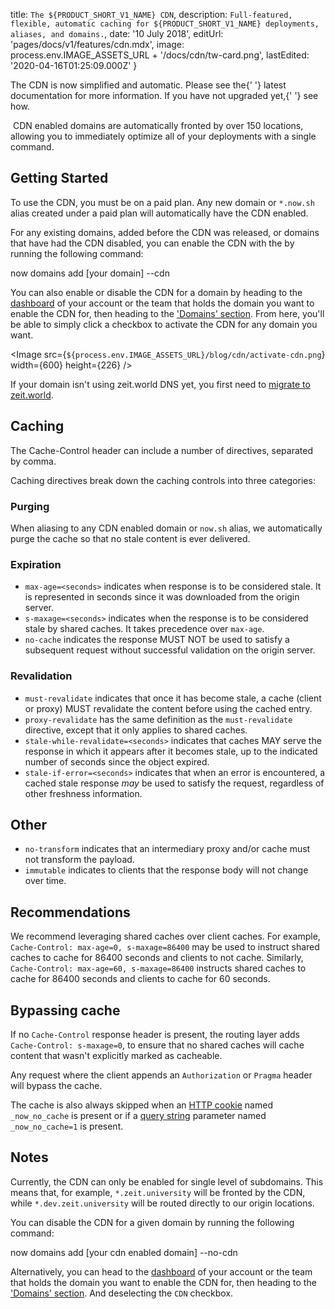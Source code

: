 
  title: `The ${PRODUCT_SHORT_V1_NAME} CDN`,
  description: `Full-featured, flexible, automatic caching for ${PRODUCT_SHORT_V1_NAME} deployments, aliases, and domains.`,
  date: '10 July 2018',
  editUrl: 'pages/docs/v1/features/cdn.mdx',
  image: process.env.IMAGE_ASSETS_URL + '/docs/cdn/tw-card.png',
  lastEdited: '2020-04-16T01:25:09.000Z'
}

<Note>
  The <ProductShortV1Name /> CDN is now simplified and automatic. Please see the{' '}
  <Link href="/docs/v2/edge-network/caching/">latest documentation</Link> for
  more information. If you have not upgraded yet,{' '}
  <Link href="/guides/migrate-to-zeit-now/">see how</Link>.
</Note>

​<ProductShortV1Name /> CDN enabled domains are automatically fronted by over 150 locations, allowing you to immediately optimize all of your <ProductShortV1Name /> deployments with a single command.

## Getting Started

To use the CDN, you must be on a paid plan. Any new domain or `*.now.sh` alias created under a paid plan will automatically have the CDN enabled.

For any existing domains, added before the CDN was released, or domains that have had the CDN disabled, you can enable the CDN with the <CliV1Name /> by running the following command:

<TerminalInput>now domains add [your domain] --cdn</TerminalInput>

You can also enable or disable the CDN for a domain by heading to the [dashboard](/dashboard) of your account or the team that holds the domain you want to enable the CDN for, then heading to the ['Domains' section](/dashboard/domains). From here, you'll be able to simply click a checkbox to activate the CDN for any domain you want.

<Image
  src={`${process.env.IMAGE_ASSETS_URL}/blog/cdn/activate-cdn.png`}
  width={600}
  height={226}
/>

If your domain isn't using zeit.world DNS yet, you first need to [migrate to zeit.world](/world#get-started).

## Caching

The Cache-Control header can include a number of directives, separated by comma.

Caching directives break down the caching controls into three categories:

### Purging

When aliasing to any <ProductShortV1Name /> CDN enabled domain or `now.sh` alias, we automatically purge the cache so that no stale content is ever delivered.

### Expiration

- `max-age=<seconds>` indicates when response is to be considered stale. It is represented in seconds since it was downloaded from the origin server.
- `s-maxage=<seconds>` indicates when the response is to be considered stale by shared caches. It takes precedence over `max-age`.
- `no-cache` indicates the response MUST NOT be used to satisfy a subsequent request without successful validation on the origin server.

### Revalidation

- `must-revalidate` indicates that once it has become stale, a cache (client or proxy) MUST revalidate the content before using the cached entry.
- `proxy-revalidate` has the same definition as the `must-revalidate` directive, except that it only applies to shared caches.
- `stale-while-revalidate=<seconds>` indicates that caches MAY serve the response in which it appears after it becomes stale, up to the indicated number of seconds since the object expired.
- `stale-if-error=<seconds>` indicates that when an error is encountered, a cached stale response _may_ be used to satisfy the request, regardless of other freshness information.

## Other

- `no-transform` indicates that an intermediary proxy and/or cache must not transform the payload.
- `immutable` indicates to clients that the response body will not change over time.

## Recommendations

We recommend leveraging shared caches over client caches. For example, `Cache-Control: max-age=0, s-maxage=86400` may be used to instruct shared caches to cache for 86400 seconds and clients to not cache. Similarly, `Cache-Control: max-age=60, s-maxage=86400` instructs shared caches to cache for 86400 seconds and clients to cache for 60 seconds.

## Bypassing cache

If no `Cache-Control` response header is present, the <ProductShortV1Name /> routing layer adds `Cache-Control: s-maxage=0`, to ensure that no shared caches will cache content that wasn't explicitly marked as cacheable.

Any request where the client appends an `Authorization` or `Pragma` header will bypass the cache.

The cache is also always skipped when an [HTTP cookie](https://developer.mozilla.org/en-US/docs/Web/HTTP/Cookies) named `_now_no_cache` is present or if a [query string](https://en.wikipedia.org/wiki/Query_string) parameter named `_now_no_cache=1` is present.

## Notes

Currently, the <ProductShortV1Name /> CDN can only be enabled for single level of subdomains. This means that, for example, `*.zeit.university` will be fronted by the CDN, while `*.dev.zeit.university` will be routed directly to our origin locations.

You can disable the CDN for a given domain by running the following command:

<TerminalInput>
  now domains add [your cdn enabled domain] --no-cdn
</TerminalInput>

Alternatively, you can head to the [dashboard](/dashboard) of your account or the team that holds the domain you want to enable the CDN for, then heading to the ['Domains' section](/dashboard/domains). And deselecting the `CDN` checkbox.

